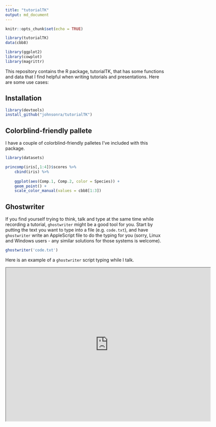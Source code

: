```yaml
---
title: "tutorialTK"
output: md_document
---
```


```r
knitr::opts_chunk$set(echo = TRUE)

library(tutorialTK)
data(cbb8)

library(ggplot2)
library(cowplot)
library(magrittr)
```

This repository contains the R package, tutorialTK, that has some functions and data that I find helpful when writing tutorials and presentations. Here are some use cases:

## Installation

```r
library(devtools)
install_github("johnsonra/tutorialTK")
```

## Colorblind-friendly pallete

I have a couple of colorblind-friendly palletes I've included with this package.

```r
library(datasets)

princomp(iris[,1:4])$scores %>%
    cbind(iris) %>%
    
    ggplot(aes(Comp.1, Comp.2, color = Species)) +
    geom_point() +
    scale_color_manual(values = cbb8[1:3])
```

## Ghostwriter

If you find yourself trying to think, talk and type at the same time while recording a tutorial, `ghostwriter` might be a good tool for you. Start by putting the text you want to type into a file (e.g. `code.txt`), and have `ghostwriter` write an AppleScript file to do the typing for you (sorry, Linux and Windows users - any similar solutions for those systems is welcome).

```r
ghostwriter('code.txt')
```

Here is an example of a `ghostwriter` script typing while I talk.

<iframe src="https://drive.google.com/file/d/1JHJKxQZJro42fUlZjOCbCj-hwn8f7k8C/preview" width="640" height="480"></iframe>
